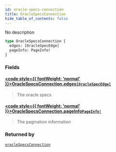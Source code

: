 ```yaml
---
id: oracle-specs-connection
title: OracleSpecsConnection
hide_table_of_contents: false
---
```








No description

```graphql
type OracleSpecsConnection {
  edges: [OracleSpecEdge]
  pageInfo: PageInfo!
}
```


### Fields

#### [<code style={{ fontWeight: 'normal' }}>OracleSpecsConnection.<b>edges</b></code>](#)<Bullet />[`[OracleSpecEdge]`](/docs/testnet/graphql/objects/oracle-spec-edge) <Badge class="secondary" text="list"/> <Badge class="secondary" text="object"/>
> The oracle specs
> 

#### [<code style={{ fontWeight: 'normal' }}>OracleSpecsConnection.<b>pageInfo</b></code>](#)<Bullet />[`PageInfo!`](/docs/testnet/graphql/objects/page-info) <Badge class="secondary" text="non-null"/> <Badge class="secondary" text="object"/>
> The pagination information
> 



### Returned by

[`oracleSpecsConnection`](/docs/testnet/graphql/queries/oracle-specs-connection)  <Badge class="secondary" text="query"/>



